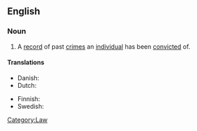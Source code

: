 ==English==

===Noun===
{{en-noun|sg=[[criminal]] [[record]]}}

# A [[record]] of past [[crime]]s an [[individual]] has been [[convict]]ed of.

====Translations====
{{trans-top|a record of past crimes}}
* Danish: {{t|da|straffeattest}}
* Dutch: {{t|nl|strafblad|n}}
{{trans-mid}}
* Finnish: {{t-|fi|rikosrekisteri}}
* Swedish: {{t-|sv|brottsregister|n}}
{{trans-bottom}}

[[Category:Law]]
